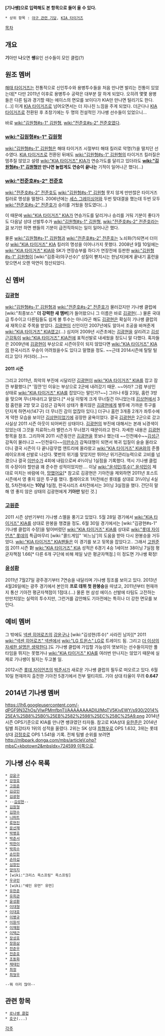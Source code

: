 '''[기나쌩]으로 입력해도 본 항목으로 들어 올 수 있다.'''

 * 상위 항목 : [[야구 관련 기담]], [[KIA 타이거즈]]

[[목차]]
== 개요 ==
'''기'''아만 '''나'''오면 '''쌩'''유인 선수들이 모인 클럽(?)

== 원조 멤버 ==
[[해태 타이거즈]]는 전통적으로 신인투수와 용병투수들을 처음 만나면 발리는 전통이 있었는데[* 다만 2011년 이후로 용병투수 공략은 대부분 잘 하게 되었다. 오히려 몇몇 용병들은 다른 팀과 경기할 때는 에이스의 면모를 보이다가 KIA만 만나면 털리기도 한다.(...)] 이게 [[KIA 타이거즈]]로 넘어오면서는 더 지나친 느낌을 주게 되었다. 더군다나 [[KIA 타이거즈]]로 전환된 후 초창기에는 두 명의 전설적인 기나쌩 선수들이 있었으니...

바로 [[wiki:"김원형#s-1" 김원형]], [[wiki:"전준호#s-2" 전준호]]였다.

=== [[wiki:"김원형#s-1" 김원형]] ===
[[wiki:"김원형#s-1" 김원형]]은 해태 타이거즈 시절부터 해태 킬러로 악명(?)을 떨치던 선수였다. [[KIA 타이거즈]]로 전환된 뒤에도 [[wiki:"김원형#s-1" 김원형]]의 타이거즈 킬러질은 멈추질 않았고 설령 [[wiki:"KIA 타이거즈" KIA]]가 연승가도를 달리고 있더라도 '''[[wiki:"김원형#s-1" 김원형]]만 만나면 놀랍게도 연승이 끝나는''' 기적이 일어나곤 했다(...)

=== [[wiki:"전준호#s-2" 전준호]] ===
[[wiki:"전준호#s-2" 전준호]]도 [[wiki:"김원형#s-1" 김원형]] 못지 않게 만만찮은 타이거즈 킬러로 명성을 떨쳤다. 2006년에는 [[세스 그레이싱어]]와 두번 맞대결을 했는데 두번 모두 [[wiki:"전준호#s-2" 전준호]]가 승리를 거뒀을 정도였다(...)

이 때문에 [[wiki:"KIA 타이거즈" KIA]]가 연승가도를 달리거나 승리를 거둬 기분이 좋다가도 다음날 상대 선발투수가 [[wiki:"김원형#s-1" 김원형]], [[wiki:"전준호#s-2" 전준호]]라는걸 보기만 하면 팬들의 기분이 급전직하되는 일이 일어나곤 했다.

물론 [[wiki:"김원형#s-1" 김원형]]과 [[wiki:"전준호#s-2" 전준호]]는 노쇠화(?)되면서 더이상 [[wiki:"KIA 타이거즈" KIA]] 킬러의 명성을 이어나가지 못했다. 2008년 9월 10일에는 [[wiki:"KIA 타이거즈" KIA]]와 SK가 연장승부를 하다가 연장전에 등판한 [[wiki:"김원형#s-1" 김원형]]이  [wiki:"김종국(야구선수)" 성질이 뻗치시는 한남자]에게 끝내기 홈런을 맞으면서 오랜 악연이 청산되었다.

== 신 멤버 ==
=== [[김광현]] ===
[[wiki:"김원형#s-1" 김원형]]과 [[wiki:"전준호#s-2" 전준호]]가 물러갔지만 기나쌩 클럽에 [wiki:"최종보스" '''더 강력한 새 멤버''']가 들어왔으니 그 이름은 바로 [[김광현]](...) 물론 국대급 투수이고 다른팀들도 쉽게 볼 투수는 아니라곤 해도 [[김광현]]은 확실히 기나쌩 클럽의 새 재목으로 주목을 받았다. [[김광현]]이 신인이던 2007년에도 알아서 조공을 바쳐준게 [[wiki:"KIA 타이거즈" KIA]]였고(...) 심지어 2009년 시즌초에는 [[김광현]]을 살리려고 [[김성근]]감독이 [[wiki:"KIA 타이거즈" KIA]]전에 표적선발로 내세웠을 정도니 말 다했다. 혹자들은 2009년에 [[김광현]]이 부상으로 시즌아웃이 되지 않았다면 [[wiki:"KIA 타이거즈" KIA]]의 한국시리즈 우승이 어려웠을수도 있다고 말했을 정도. ~~근데 2014시즌에 탈탈 털리고 있다 카더라(...)~~
==== 2011 시즌 ====
그리고 2011년, 최악의 부진에 시달리던 [[김광현]]이 [[wiki:"KIA 타이거즈" KIA]]를 잡고 잠깐 부활했다.[* '잠깐'인 이유는 부상으로 2군에 내려갔기 때문. ~~어라? 그럼 부상인 상태로 [[wiki:"KIA 타이거즈" KIA]]를 잡았다는 말인가?~~] 그러나 6월 23일, 홈런 3방을 맞으며 무너져내리고 말았다.[* 사실 이렇게 크게 무너질건 아니었는데 [[김상현]]에서 3점 홈런을 2방 맞고 김성근 감독이 상태가 좋지않은 [[김광현]]에게 벌투에 가까운 투구를 던지게 하면서(147구) 더 무너진 감이 없잖아 있다.] 더구나 홈런 3개중 2개가 좌투수에게 약한 모습을 보이던 [[김상현]]이었기에 굉장한 굴욕이었다. 결국 [[김광현]]은 2군으로 갔고 사실상 2011 시즌 아웃이 되어버린 상태이다. [[김광현]]의 부진에 대해서는 본래 뇌경색이 있었는데 그것을 치료하느라 밸런스가 무너졌기 때문이라고 한다. 자세한 내용은 [[김광현]] 항목을 참조. 그리하여 2011 시즌동안은 [[김광현]]을 못보나 했는데 ~~인천예수~~[[김성근]] 감독이 물러나고 ~~인천유다~~[[이만수]]가 감독대행이 되면서 복귀 입질이 슬슬 올라오더니 결국 시즌이 다 끝나갈무렵 엔트리에 올라왔고 [[wiki:"KIA 타이거즈" KIA]]와의 준플레이오프에 선발로 나섰다. 몇번의 위기를 맞았지만 뛰어난 위기관리능력으로 고비를 넘겼으나 결국 [[이만수]]가 4회에 내림으로써 4⅔이닝 1실점을 기록했다. 역시 기나쌩 클럽의 수장이라 할만큼 꽤 준수한 성적이었지만…. 이날 [[wiki:"윤석민(투수)" 윤석민]]이 제대로 미치는 바람에 아, [[망했어요]][* 참고로 김광현은 기아전을 제외하면 2011년 포스트시즌에서 영 좋지 않은 투구를 했다. 플레이오프 1차전에선 롯데를 상대로 3⅔이닝 4실점, 5차전에서는 '''1이닝''' 1실점, 한국시리즈 4차전에서는 3이닝 3실점을 했다. 간단히 말해 영 좋지 않은 상태의 김광현에게 '''기아만''' 털린 것.]

=== [[고원준]] ===
2011 시즌 상반기부터 기나쌩 스멜을 풍기고 있었다. 5월 28일 경기에서 [[wiki:"KIA 타이거즈" KIA]]를 상대로 완봉을 챙겼을 정도. 6월 30일 경기에서는 [wiki:"김광현#s-1" 기나쌩 클럽의 수장]을 털어버렸던 [[wiki:"KIA 타이거즈" KIA]]를 상대로 [[wiki:"롯데 자이언츠" 롯데]]의 특급마무리 [wiki:"콜드게임" '비느님']의 도움을 받아 다시 완봉승을 거두었다. [[wiki:"KIA 타이거즈" KIA]]팬들은 이 경기를 보고 뒷목을 잡았다고.. 그래서 [[고원준]]의 2011 시즌 對 [[wiki:"KIA 타이거즈" KIA]] 성적은 6경기 4승 1세이브 38이닝 7실점 평균자책점 1.66[* 다른 6개 구단에 비해 제일 낮은 평균자책점.] 이 정도면 기나쌩 확정! 

=== [[윤성환]] ===
2011년 7월27일 광주경기부터 7연승을 내달리며 기나쌩 징조를 보이고 있다. 2013년 4월26일에는 광주 경기에서 본인의 '''프로 데뷔 첫 완봉승'''을 따냈고, 2011년부터 현재까지 통산 기아전 평균자책점이 1점대.(...) 물론 현 삼성 에이스 선발에 타팀도 고전하는 만만치않는 실력의 투수지만, 그런거를 감안해도 기아전에는 특히나 더 강한 면모를 보인다. 

== 예비 멤버 ==
그 밖에도 [[넥센 히어로즈]]의 [[강윤구]]나 [wiki:"김성현(투수)" 사라진 남자][* 2011 [[wiki:"넥센 히어로즈" 넥센]]에서 [[wiki:"LG 트윈스" LG]]로 트레이드 됨. 그리고 [[더 이상의 자세한 설명은 생략한다]].]도 기나쌩 클럽에 가입할 가능성이 엿보이는 선수들이지만 풀타임을 뛰지는 못했거나 [[wiki:"KIA 타이거즈" KIA]]를 여러번 만나지는 않았기 때문에 실제로 기나쌩이 될지는 두고볼 일.

2012시즌 [[롯데 자이언츠]]의 [[박준서]]가 새로운 기나쌩 클럽의 필두로 떠오르고 있다. 6월 10일 현재까지 출전한 기아전 5경기에서 전부 멀티히트. 기아 상대 타율이 무려 '''0.647'''

== 2014년 기나쌩 멤버 ==
https://lh6.googleusercontent.com/-dPGF9N3ZhOs/VIwPMmfbnTI/AAAAAAAADIU/MqTV5KivEWY/s930/2014%25EA%25B8%25B0%25EB%2582%2598%25EC%258C%25A9.png
2014년시즌 OPS기준으로 KIA를 만나면 쌩큐였던 타자들. 참고로 KIA상대 [[유한준/2014년|유한준]]은 2014년 팀별 최강타자 1위의 성적을 올렸다. 2위는 SK 상대 [[최형우]]로 OPS 1.632, 3위는 롯데 상대 [[강정호]]로 OPS 1.541을 기록. 전체 팀별 순위를 보려면 [[http://mlbpark.donga.com/mbs/articleV.php?mbsC=kbotown2&mbsIdx=724599 이쪽]]으로.

== 기나쌩 선수 목록 ==
 * [[강윤구]] 
 * [[강정호]]
 * [[고원준]]
 * [[김강민]]
 * [[김광현]]
 * --[[김성현]]--
 * [[김원형]]
 * [[김현수]]
 * [[니퍼트]]
 * [[류현진]]
 * [[문선재]]
 * [[박병호]]
 * [[박준서]] 
 * [[박한이]]
 * [[박희수]]
 * [[손민한]]
 * [[손아섭]]
 * [[심창민]]
 * [[양의지]]
 * [wiki:"크리스 옥스프링" 옥스프링]
 * [[우규민]]
 * [wiki:"쉐인 유먼" 유먼]
 * [[유한준]]
 * [[유희관]]
 * [[윤성환]]
 * [[이대형]]
 * [[이대호]]
 * [[이병규]]
 * [[이원석]]
 * [[이재원]]
 * [[이택근]]
 * [[장성호]]
 * [[장원삼]]
 * [[전준우]]
 * [[전준호]]
 * [[조동화]]
 * [[채태인]]
 * [[최정]]
 * [[최형우]]
 

 --뭐 이리 많아--

== 관련 항목 ==
 * [[로나쌩 클럽]]
 * [[호구]](...)

[[각주]]
